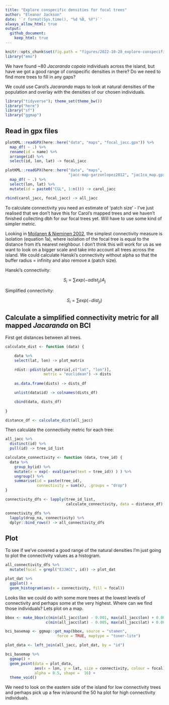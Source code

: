 ```yaml
---
title: "Explore conspecific densities for focal trees"
author: "Eleanor Jackson"
date: '`r format(Sys.time(), "%d %B, %Y")`'
always_allow_html: true
output: 
  github_document:
    keep_html: true
---
```

```r
knitr::opts_chunk$set(fig.path = "figures/2022-10-28_explore-conspecific-densities/")
library("emo")
```

We have found ~80 _Jacaranda copaia_ individuals across the island, but have we got a good range of conspecific densities in there? Do we need to find more trees to fill in any gaps? 

We could use Carol's _Jacaranda_ maps to look at natural densities of the population and overlay with the densities of our chosen individuals.

```r
library("tidyverse"); theme_set(theme_bw())
library("here")
library("sf")
library("ggmap")
```

## Read in gpx files

```r
plotKML::readGPX(here::here("data", "maps", "focal_jacc.gpx")) %>%
  map_df( ~ .) %>%
  rename(id = name) %>%
  arrange(id) %>%
  select(id, lon, lat) -> focal_jacc

plotKML::readGPX(here::here("data", "maps",
                            "jacc-map-garzonlopez2012", "jac1co_map.gpx")) %>%
  map_df( ~ .) %>%
  select(lon, lat) %>%
  mutate(id = paste0("CGL", 1:n())) -> carol_jacc

rbind(carol_jacc, focal_jacc) -> all_jacc
```

To calculate connectivity you need an estimate of 'patch size' -  I've just realised that we don't have this for Carol's mapped trees and we haven't finished collecting dbh for our focal trees yet. Will have to use some kind of simpler metric. 

Looking in [Moilanen & Nieminen 2002](https://doi.org/10.1890/0012-9658(2002)083[1131:SCMISE]2.0.CO;2), the simplest connectivity measure is isolation (equation 1a), where isolation of the focal tree is equal to the distance from it's nearest neighbour. I don't think this will work for us as we want to look on a bigger scale and take into account all trees across the island. We could calculate Hanski's connectivity without alpha so that the buffer radius = infinity and also remove `A` (patch size).

Hanski's connectivity:

$$
S_i = \sum exp(- \alpha dist_{ji} ) A_j
$$

Simplified connectivity:

$$
S_i = \sum exp(- dist_{ji} )
$$


## Calculate a simplified connectivity metric for all mapped _Jacaranda_ on BCI
 
First get distances between all trees.
 
```r

calculate_dist <- function (data) {

	data %>%
    select(lat, lon) -> plot_matrix

	rdist::pdist(plot_matrix[,c("lat", "lon")], 
	             metric = "euclidean") -> dists
	
	as.data.frame(dists) -> dists_df

	unlist(data$id) -> colnames(dists_df) 

	cbind(data, dists_df)
	
}

distance_df <- calculate_dist(all_jacc)

```

Then calculate the connectivity metric for each tree:

```r
all_jacc %>% 
  distinct(id) %>%
  pull(id) -> tree_id_list

calculate_connectivity <- function (data, tree_id) {
  data %>%
    group_by(id) %>%
    mutate(x = exp(- eval(parse(text = tree_id)) ) ) %>%
    ungroup() %>%
    summarise(id = paste(tree_id),
              connectivity = sum(x), .groups = "drop")
}

connectivity_dfs <- lapply(tree_id_list,
                           calculate_connectivity, data = distance_df)

connectivity_dfs %>%
  lapply(drop_na, connectivity) %>%
  dplyr::bind_rows() -> all_connectivity_dfs

```

## Plot

To see if we've covered a good range of the natural densities I'm just going to plot the connectivity values as a histogram.

```r
all_connectivity_dfs %>%
  mutate(focal = grepl("EJJACC", id)) -> plot_dat

plot_dat %>%
  ggplot() +
  geom_histogram(aes(x = connectivity, fill = focal))

```

Looks like we could do with some more trees at the lowest levels of connectivity and perhaps some at the very highest. Where can we find those individuals? Lets plot on a map.

```r

bbox <- make_bbox(c(min(all_jacc$lon) - 0.001, max(all_jacc$lon) + 0.005), 
                  c(min(all_jacc$lat) - 0.005, max(all_jacc$lat) + 0.001))

bci_basemap <- ggmap::get_map(bbox, source = "stamen", 
                       force = TRUE, maptype = "toner-lite")

plot_data <- left_join(all_jacc, plot_dat, by = "id")

bci_basemap %>% 
  ggmap() +
  geom_point(data = plot_data, 
             aes(x = lon, y = lat, size = connectivity, colour = focal),
             alpha = 0.5, shape =  16) +
  theme_void()


```

We need to look on the eastern side of the island for low connectivity trees and perhaps pick up a few in/around the 50 ha plot for high connectivity individuals.